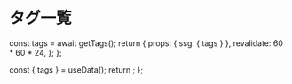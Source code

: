 # タグ一覧


  const tags = await getTags();
  return {
    props: { ssg: { tags } },
    revalidate: 60 * 60 * 24,
  };
};

  const { tags } = useData();
  return <Tags tags={tags} />;
};

<TagsClient />

